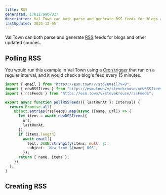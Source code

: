 ```yaml
---
title: RSS
generated: 1701279907827
description: Val Town can both parse and generate RSS feeds for blogs and other updated sources
lastUpdated: 2023-12-05
---
```



Val Town can both parse and generate [RSS](https://en.wikipedia.org/wiki/RSS) feeds for blogs and other updated sources.

## Polling RSS

You would run this example in Val Town using a [Cron trigger](/vals/cron)
that ran on a regular interval, and it would check a blog's feed every 15 minutes.

```ts title="Polling example" val
import { email } from "https://esm.town/v/std/email?v=9";
import { newRSSItems } from "https://esm.town/v/stevekrouse/newRSSItems";
import { rssFeeds } from "https://esm.town/v/stevekrouse/rssFeeds";

export async function pollRSSFeeds({ lastRunAt }: Interval) {
  return Promise.all(
    Object.entries(rssFeeds).map(async ([name, url]) => {
      let items = await newRSSItems({
        url,
        lastRunAt,
      });
      if (items.length)
        await email({
          text: JSON.stringify(items, null, 2),
          subject: `New from ${name} RSS`,
        });
      return { name, items };
    })
  );
}
```

## Creating RSS

<Val url="https://www.val.town/embed/maxm/rssFeedExample" />
